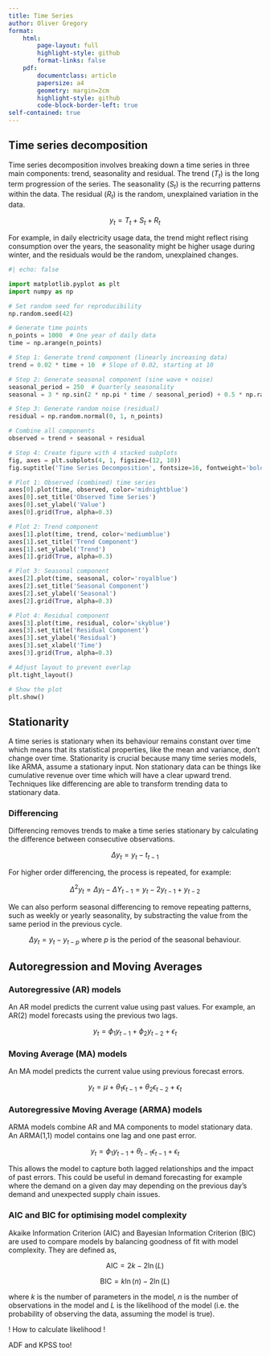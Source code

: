 ```yaml
---
title: Time Series
author: Oliver Gregory
format:
    html:
        page-layout: full
        highlight-style: github
        format-links: false
    pdf:
        documentclass: article
        papersize: a4
        geometry: margin=2cm
        highlight-style: github
        code-block-border-left: true
self-contained: true
---
```


## Time series decomposition

Time series decomposition involves breaking down a time series in three main components: trend, seasonality and residual. The trend ($T_t$) is the long term progression of the series. The seasonality ($S_t$) is the recurring patterns within the data. The residual ($R_t$) is the random, unexplained variation in the data.

$$
y_t = T_t + S_t + R_t
$$

For example, in daily electricity usage data, the trend might reflect rising consumption over the years, the seasonality might be higher usage during winter, and the residuals would be the random, unexplained changes.

```python
#| echo: false

import matplotlib.pyplot as plt
import numpy as np

# Set random seed for reproducibility
np.random.seed(42)

# Generate time points
n_points = 1000  # One year of daily data
time = np.arange(n_points)

# Step 1: Generate trend component (linearly increasing data)
trend = 0.02 * time + 10  # Slope of 0.02, starting at 10

# Step 2: Generate seasonal component (sine wave + noise)
seasonal_period = 250  # Quarterly seasonality
seasonal = 3 * np.sin(2 * np.pi * time / seasonal_period) + 0.5 * np.random.normal(0, 0.5, n_points)

# Step 3: Generate random noise (residual)
residual = np.random.normal(0, 1, n_points)

# Combine all components
observed = trend + seasonal + residual

# Step 4: Create figure with 4 stacked subplots
fig, axes = plt.subplots(4, 1, figsize=(12, 10))
fig.suptitle('Time Series Decomposition', fontsize=16, fontweight='bold')

# Plot 1: Observed (combined) time series
axes[0].plot(time, observed, color='midnightblue')
axes[0].set_title('Observed Time Series')
axes[0].set_ylabel('Value')
axes[0].grid(True, alpha=0.3)

# Plot 2: Trend component
axes[1].plot(time, trend, color='mediumblue')
axes[1].set_title('Trend Component')
axes[1].set_ylabel('Trend')
axes[1].grid(True, alpha=0.3)

# Plot 3: Seasonal component
axes[2].plot(time, seasonal, color='royalblue')
axes[2].set_title('Seasonal Component')
axes[2].set_ylabel('Seasonal')
axes[2].grid(True, alpha=0.3)

# Plot 4: Residual component
axes[3].plot(time, residual, color='skyblue')
axes[3].set_title('Residual Component')
axes[3].set_ylabel('Residual')
axes[3].set_xlabel('Time')
axes[3].grid(True, alpha=0.3)

# Adjust layout to prevent overlap
plt.tight_layout()

# Show the plot
plt.show()
```

## Stationarity

A time series is stationary when its behaviour remains constant over time which means that its statistical properties, like the mean and variance, don't change over time. Stationarity is crucial because many time series models, like ARMA, assume a stationary input. Non stationary data can be things like cumulative revenue over time which will have a clear upward trend. Techniques like differencing are able to transform trending data to stationary data.

### Differencing

Differencing removes trends to make a time series stationary by calculating the difference between consecutive observations.

$$
\Delta y_t = y_t - t_{t-1}
$$

For higher order differencing, the process is repeated, for example:

$$
\Delta ^2 y_t = \Delta y_t - \Delta Y_{t-1} = y_t - 2y_{t-1} + y_{t-2}
$$

We can also perform seasonal differencing to remove repeating patterns, such as weekly or yearly seasonality, by substracting the value from the same period in the previous cycle.

$$
\Delta y_t = y_t - y_{t-p} \text{ where $p$ is the period of the seasonal behaviour.}
$$

## Autoregression and Moving Averages

### Autoregressive (AR) models

An AR model predicts the current value using past values. For example, an AR(2) model forecasts using the previous two lags. 

$$
y_t = \phi_1 y_{t-1} + \phi_2 y_{t-2} + \epsilon_t
$$

### Moving Average (MA) models

An MA model predicts the current value using previous forecast errors.

$$
y_t = \mu + \theta_1 \epsilon_{t-1} + \theta_2 \epsilon_{t-2} + \epsilon_t
$$

### Autoregressive Moving Average (ARMA) models

ARMA models combine AR and MA components to model stationary data. An ARMA(1,1) model contains one lag and one past error.

$$
y_t = \phi_1 y_{t-1} + \theta_{t-1} \epsilon_{t-1} + \epsilon_t
$$

This allows the model to capture both lagged relationships and the impact of past errors. This could be useful in demand forecasting for example where the demand on a given day may depending on the previous day's demand and unexpected supply chain issues.

### AIC and BIC for optimising model complexity

Akaike Information Criterion (AIC) and Bayesian Information Criterion (BIC) are used to compare models by balancing goodness of fit with model complexity. They are defined as, 

$$
\text{AIC} = 2k - 2 \ln(L)
$$

$$
\text{BIC} = k\ln(n) - 2 \ln(L)
$$

where $k$ is the number of parameters in the model, $n$ is the number of observations in the model and $L$ is the likelihood of the model (i.e. the probability of observing the data, assuming the model is true).

! How to calculate likelihood !

ADF and KPSS too!